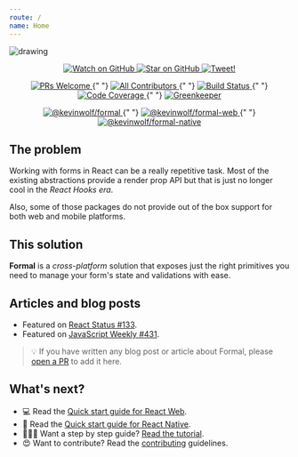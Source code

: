```yaml
---
route: /
name: Home
---
```


<div
  style={{
    alignItems: "center",
    display: "flex",
    flexDirection: "column",
    margin: "5vh 10vw"
  }}
>
  <img
    alt="drawing"
    src="/public/images/banner-vertical.png"
    style={{ width: "25.8vw" }}
  />
</div>

<p align="center">
  <a href="https://github.com/kevinwolfcr/formal/watchers">
    <img
      src="https://img.shields.io/github/watchers/kevinwolfcr/formal.svg?style=social"
      alt="Watch on GitHub"
    />
  </a>
  <a href="https://github.com/kevinwolfcr/formal/stargazers">
    <img
      src="https://img.shields.io/github/stars/kevinwolfcr/formal.svg?style=social"
      alt="Star on GitHub"
    />
  </a>
  <a href="https://twitter.com/intent/tweet?text=Check out formal, an elegant cross-platform form management primitives for the react hooks era. https://formal.rocks">
    <img
      src="https://img.shields.io/twitter/url/https/github.com/kevinwolfcr/formal.svg?style=social"
      alt="Tweet!"
    />
  </a>
</p>

<p align="center">
  <a href="http://makeapullrequest.com">
    <img
      src="https://img.shields.io/badge/PRs-welcome-brightgreen.svg?style=flat-square"
      alt="PRs Welcome"
    />
  </a>{" "}
  <a href="/contributing#contributors">
    <img
      src="https://img.shields.io/badge/all_contributors-5-blue.svg?style=flat-square"
      alt="All Contributors"
    />
  </a>{" "}
  <a href="https://travis-ci.org/kevinwolfcr/formal">
    <img
      src="https://img.shields.io/travis/kevinwolfcr/formal.svg?style=flat-square"
      alt="Build Status"
    />
  </a>{" "}
  <a href="https://codecov.io/github/kevinwolfcr/formal">
    <img
      src="https://img.shields.io/codecov/c/github/kevinwolfcr/formal.svg?style=flat-square"
      alt="Code Coverage"
    />
  </a>{" "}
  <a href="https://greenkeeper.io">
    <img
      src="https://badges.greenkeeper.io/kevinwolfcr/formal.svg?style=flat-square"
      alt="Greenkeeper"
    />
  </a>
</p>

<p align="center">
  <a href="/api/core">
    <img
      src="https://img.shields.io/npm/v/@kevinwolf/formal.svg?label=@kevinwolf/formal&style=flat-square"
      alt="@kevinwolf/formal"
    />
  </a>{" "}
  <a href="/api/web">
    <img
      src="https://img.shields.io/npm/v/@kevinwolf/formal-web.svg?label=@kevinwolf/formal-web&style=flat-square"
      alt="@kevinwolf/formal-web"
    />
  </a>{" "}
  <a href="/api/native">
    <img
      src="https://img.shields.io/npm/v/@kevinwolf/formal-native.svg?label=@kevinwolf/formal-native&style=flat-square"
      alt="@kevinwolf/formal-native"
    />
  </a>
</p>

## The problem

Working with forms in React can be a really repetitive task. Most of the existing abstractions provide a render prop API but that is just no longer cool in the _React Hooks era_.

Also, some of those packages do not provide out of the box support for both web and mobile platforms.

## This solution

**Formal** is a _cross-platform_ solution that exposes just the right primitives you need to manage your form's state and validations with ease.

## Articles and blog posts

- Featured on [React Status #133](https://react.statuscode.com/issues/132).
- Featured on [JavaScript Weekly #431](https://javascriptweekly.com/issues/431).

> 💡 If you have written any blog post or article about Formal, please [open a PR](https://github.com/kevinwolfcr/formal/compare) to add it here.

## What's next?

- 💻 Read the [Quick start guide for React Web](/quick-start/web).
- 📱 Read the [Quick start guide for React Native](/quick-start/native).
- 👨🏻‍🏫 Want a step by step guide? [Read the tutorial](/tutorial).
- 😍 Want to contribute? Read the [contributing](/contributing) guidelines.
